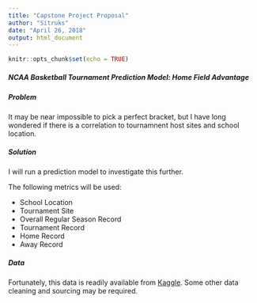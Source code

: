 ```yaml
---
title: "Capstone Project Proposal"
author: "Sitruks"
date: "April 26, 2018"
output: html_document
---
```


```r
knitr::opts_chunk$set(echo = TRUE)
```

##### NCAA Basketball Tournament Prediction Model\: Home Field Advantage

##### **Problem**
It may be near impossible to pick a perfect bracket, but I have long wondered if there is a correlation to tournamnent host sites and school location.

##### **Solution**
I will run a prediction model to investigate this further. 

The following metrics will be used:  

- School Location  
- Tournament Site  
- Overall Regular Season Record  
- Tournament Record  
- Home Record  
- Away Record  

##### **Data**
Fortunately, this data is readily available from [Kaggle](https://www.kaggle.com/c/mens-machine-learning-competition-2018/data). Some other data cleaning and sourcing may be required.
